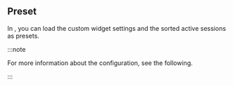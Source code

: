 ## Preset

In <Cmdname sid="side_dbMonitoring" className="uitext" />, you can load the custom widget settings and the sorted active sessions as presets.

:::note

For more information about the <Cmdname sid="preset" className="uitext" /> configuration, see <Link to="instance-monitoring#preset">the following</Link>.

:::
